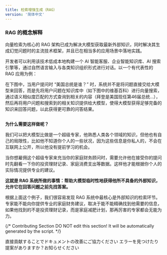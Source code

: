 ```yaml
---
title: 检索增强生成（RAG）
version: '简体中文'
---
```


### RAG 的概念解释

向量检索为核心的 RAG 架构已成为解决大模型获取最新外部知识，同时解决其生成幻觉问题时的主流技术框架，并且已在相当多的应用场景中落地实践。

开发者可以利用该技术低成本地构建一个 AI 智能客服、企业智能知识库、AI 搜索引擎等，通过自然语言输入与各类知识组织形式进行对话。以一个有代表性的 RAG 应用为例：

在下图中，当用户提问时 “美国总统是谁？” 时，系统并不是将问题直接交给大模型来回答，而是先将用户问题在知识库中（如下图中的维基百科）进行向量搜索，通过语义相似度匹配的方式查询到相关的内容（拜登是美国现任第46届总统…），然后再将用户问题和搜索到的相关知识提供给大模型，使得大模型获得足够完备的知识来回答问题，以此获得更可靠的问答结果。

<Frame title="RAG 基本架构">
  <img src="/zh-hans/user-guide/.gitbook/assets/image (180).png" alt="" />
</Frame>

**为什么需要这样做呢？**

我们可以把大模型比做是一个超级专家，他熟悉人类各个领域的知识，但他也有自己的局限性，比如他不知道你个人的一些状况，因为这些信息是你私人的，不会在互联网上公开，所以他没有提前学习的机会。

当你想雇佣这个超级专家来充当你的家庭财务顾问时，需要允许他在接受你的提问时先翻看一下你的投资理财记录、家庭消费支出等数据。这样他才能根据你个人的实际情况提供专业的建议。

**这就是 RAG 系统所做的事情：帮助大模型临时性地获得他所不具备的外部知识，允许它在回答问题之前先找答案。**

根据上面这个例子，我们很容易发现 RAG 系统中最核心是外部知识的检索环节。专家能不能向你提供专业的家庭财务建议，取决于能不能精确找到他需要的信息，如果他找到的不是投资理财记录，而是家庭减肥计划，那再厉害的专家都会无能为力。

{/*
Contributing Section
DO NOT edit this section!
It will be automatically generated by the script.
*/}

<CardGroup cols="2">
    <Card
        title="このページを編集する"
        icon="pen-to-square"
        href="https://github.com/langgenius/dify-docs/edit/main/ja-jp/guides/knowledge-base/indexing-and-retrieval/retrieval-augment.mdx"
    >
        直接貢献することでドキュメントの改善にご協力ください
    </Card>
    <Card
        title="問題を報告する"
        icon="github"
        href="https://github.com/langgenius/dify-docs/issues/new?title=ドキュメントの問題%3A%20eval-augm&body=%23%23%20問題の説明%0A%3C%21--%20発見した問題について簡単に説明してください%20--%3E%0A%0A%23%23%20ページリンク%0Ahttps%3A%2F%2Fgithub.com%2Flanggenius%2Fdify-docs%2Fblob%2Fmain%2Fja-jp/guides/knowledge-base/indexing-and-retrieval%2Fretrieval-augment.mdx%0A%0A%23%23%20提案される変更%0A%3C%21--%20特定の変更案がある場合は、ここで説明してください%20--%3E%0A%0A%3C%21--%20ドキュメントの品質向上にご協力いただきありがとうございます！%20--%3E"
    >
        エラーを見つけたり提案がありますか？お知らせください
    </Card>
</CardGroup>
